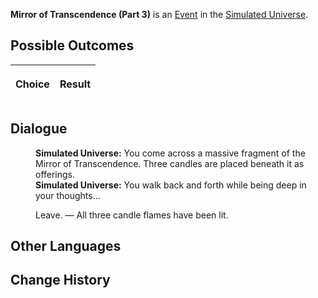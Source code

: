 {{Simulated Universe Event Infobox
|title        = Mirror of Transcendence (Part 3)
|image        = Random Event Normal.png
|type         =
|appearsIn    = [[Simulated Universe]]
|appearsIn2   = [[Simulated Universe: Swarm Disaster]]
|appearsIn3   = 
|requirements =
|prev         = {{tx}}
|next         = {{tx}}
|indexRewards =
|characters   =
}}
'''Mirror of Transcendence (Part 3)''' is an [[Simulated Universe/Events|Event]] in the [[Simulated Universe]].

==Possible Outcomes==
{| class="article-table"
!Choice
!Result

|}

<!--
==Gameplay Notes==

-->
==Dialogue==
{{Dialogue Start}}
:'''Simulated Universe:''' You come across a massive fragment of the Mirror of Transcendence. Three candles are placed beneath it as offerings.
:'''Simulated Universe:''' You walk back and forth while being deep in your thoughts...
:{{DIcon|Star}} Leave. &mdash; All three candle flames have been lit.
{{Dialogue End}}

==Other Languages==
{{Other Languages
|zhs   = 超验之镜（其三）
|zht   = 超驗之鏡（其三）
|ja    = 超越の鏡（その3）
|ko    = 초월의 거울 (3)
|es    = Espejo de la Trascendencia (III)
|fr    = Miroir de la transcendance (partie 3)
|ru    = Трансцендентальное зеркало III
|th    = กระจกแจ้งประจักษ์ 3
|vi    = Gương Siêu Việt 3
|de    = Spiegel der Transzendenz (Teil 3)
|id    = Cermin Transenden (3)
|pt    = Espelho da Transcendência (Parte 3)
}}

==Change History==
{{Change History|1.0}}
